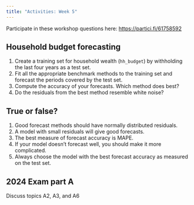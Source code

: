 ```yaml
---
title: "Activities: Week 5"
---
```


Participate in these workshop questions here: <https://partici.fi/61758592>

## Household budget forecasting

1. Create a training set for household wealth (`hh_budget`) by withholding the last four years as a test set.
2. Fit all the appropriate benchmark methods to the training set and forecast the periods covered by the test set.
3. Compute the accuracy of your forecasts. Which method does best?
4. Do the residuals from the best method resemble white noise?

<!-- This is a fairly straightforward exercise, giving students some practice in the steps to follow when comparing forecasting methods. The drift method is better for every country and on average. In all cases the residuals from the drift model resemble white noise.

```r
train <- hh_budget |>
  filter(Year <= max(Year) - 4)
fit <- train |>
  model(
    naive = NAIVE(Wealth),
    drift = RW(Wealth ~ drift()),
    mean = MEAN(Wealth)
  )
fc <- fit |> forecast(h = 4)
fc |>
  accuracy(hh_budget) |>
  arrange(Country, MASE)
fc |>
  accuracy(hh_budget) |>
  group_by(.model) |>
  summarise(MASE = mean(MASE)) |>
  ungroup() |>
  arrange(MASE)
fit |>
  filter(Country == "Australia") |>
  select(drift) |>
  gg_tsresiduals()
fit |>
  filter(Country == "Canada") |>
  select(drift) |>
  gg_tsresiduals()
fit |>
  filter(Country == "Japan") |>
  select(drift) |>
  gg_tsresiduals()
fit |>
  filter(Country == "USA") |>
  select(drift) |>
  gg_tsresiduals()
``` -->

## True or false?

1. Good forecast methods should have normally distributed residuals.
2. A model with small residuals will give good forecasts.
3. The best measure of forecast accuracy is MAPE.
4. If your model doesn’t forecast well, you should make it more complicated.
5. Always choose the model with the best forecast accuracy as measured on the test set.


<!-- > Are the following statements true or false? Explain your answer.
>
>   a. Good forecast methods should have normally distributed residuals.

- False.
- Although many good forecasting methods produce normally distributed residuals this is not required to produce good forecasts.
- When the residuals are not normally distributed, the calculation of prediction intervals becomes more difficult.

>   b. A model with small residuals will give good forecasts.

- False.
- It is possible to produce a model with small residuals by making a highly complicated (overfitted) model that fits the data extremely well.
- This highly complicated model will often perform very poorly when forecasting new data.

>   c. The best measure of forecast accuracy is MAPE.

- False.
- There is no single best measure of accuracy - often you would want to see a collection of accuracy measures as they can reveal different things about your residuals. MAPE in particular has some substantial disadvantages - extreme values can result when $y_t$ is close to zero, and it assumes that the unit being measured has a meaningful zero.

>   d. If your model doesn’t forecast well, you should make it more complicated.

- False.
- There are many reasons why a model may not forecast well, and making the model more complicated can make the forecasts worse.
- The model specified should capture structures that are evident in the data. Although adding terms that are unrelated to the structures found in the data will improve the model's residuals, the forecasting performance of the model will not improve.
- Adding missing features relevant to the data (such as including a seasonal pattern that exists in the data) should improve forecast performance.

>   e. Always choose the model with the best forecast accuracy as measured on the test set.

- False.
- For a start, the test set may be too small to draw any conclusions. Also, there are many measures of forecast accuracy, and they may suggest different models. The appropriate model is the one which is best suited to the forecasting task. For instance, you may be interested in choosing a model which forecasts well for predictions exactly one year ahead. In this case, using cross-validated accuracy could be a more useful approach to evaluating accuracy. -->


## 2024 Exam part A

Discuss topics A2, A3, and A6

<!-- 
2.  *The Ljung-Box test is useful for selecting a good forecasting model.*

    - The Ljung-Box test is used to test whether the residuals from a model are white noise.
    - It should not be used to select a forecasting model.
    - If the residuals are not white noise, then the model is not capturing all the information in the data, and can potentially be improved.
    - A model that has been over-fitted may pass a Ljung-Box test, but be a poor forecasting model.
    - It may not be possible to find a model that passes the Ljung-Box test, especially with a long time series. But the forecasts from a model that fails the Ljung-Box test may still be good.

3.  *The MAPE is better than the RMSE for measuring forecast accuracy because it is easier to explain.*

    - The MAPE is a percentage, so it is easier to interpret than the RMSE.
    - However, the MAPE may not make sense for the data, especially if the data contains zeros, small values, or negative values, or if the zero point is arbitrary.
    - The RMSE is scale-dependent so can't be used to compare forecasts across different data sets, whereas the MAPE is scale-independent.
    - The RMSE is optimized by the mean, so finding a model that minimizes the RMSE will give the best point forecasts.
    - The MAPE is not optimal for any meaningful characteristic of the forecasts.

8.  *STL is not useful for forecasting because it only provides a decomposition of the data.*

    - STL is a decomposition method that separates a time series into trend, seasonal, and remainder components.
    - STL, on its own, is not a forecasting method.
    - However, STL is useful for forecasting because the decomposition can help us understand the data better.
    - STL can be coupled with a forecasting method applied to the seasonally adjusted data.
    - In this case, the seasonal component is usually forecast using the seasonal naive method, and then the seasonal component forecasts and seasonally adjusted forecasts can be added to obtain forecasts of the original data.

 -->
